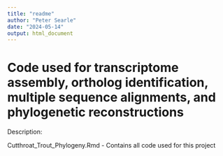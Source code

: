 ```yaml
---
title: "readme"
author: "Peter Searle"
date: "2024-05-14"
output: html_document
---
```


# Code used for transcriptome assembly, ortholog identification, multiple sequence alignments, and phylogenetic reconstructions

Description: 

Cutthroat_Trout_Phylogeny.Rmd - Contains all code used for this project
